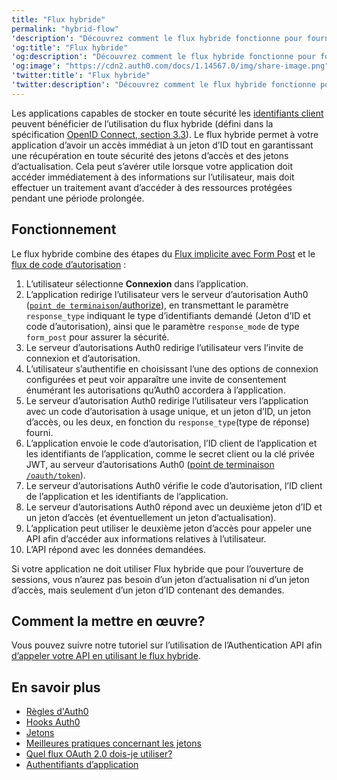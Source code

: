 ---
title: "Flux hybride"
permalink: "hybrid-flow"
'description': "Découvrez comment le flux hybride fonctionne pour fournir un accès optimal au jeton d’ID tout en tirant parti du flux de code d’autorisation pour récupérer en toute sécurité les jetons d’accès et d’actualisation."
'og:title': "Flux hybride"
'og:description': "Découvrez comment le flux hybride fonctionne pour fournir un accès optimal au jeton d’ID tout en tirant parti du flux de code d’autorisation pour récupérer en toute sécurité les jetons d’accès et d’actualisation."
'og:image': "https://cdn2.auth0.com/docs/1.14567.0/img/share-image.png"
'twitter:title': "Flux hybride"
'twitter:description': "Découvrez comment le flux hybride fonctionne pour fournir un accès optimal au jeton d’ID tout en tirant parti du flux de code d’autorisation pour récupérer en toute sécurité les jetons d’accès et d’actualisation."
---

Les applications capables de stocker en toute sécurité les [identifiants client](/docs/fr-ca/secure/application-credentials) peuvent bénéficier de l’utilisation du flux hybride (défini dans la spécification [OpenID Connect, section 3.3](https://openid.net/specs/openid-connect-core-1_0.html#HybridFlowAuth)). Le flux hybride permet à votre application d’avoir un accès immédiat à un jeton d’ID tout en garantissant une récupération en toute sécurité des jetons d’accès et des jetons d’actualisation. Cela peut s’avérer utile lorsque votre application doit accéder immédiatement à des informations sur l’utilisateur, mais doit effectuer un traitement avant d’accéder à des ressources protégées pendant une période prolongée.

## Fonctionnement

Le flux hybride combine des étapes du [Flux implicite avec Form Post](/docs/fr-ca/get-started/authentication-and-authorization-flow/implicit-flow-with-form-post) et le [flux de code d’autorisation](/docs/fr-ca/get-started/authentication-and-authorization-flow/authorization-code-flow) :

1. L’utilisateur sélectionne **Connexion** dans l’application.
2. L’application redirige l’utilisateur vers le serveur d’autorisation Auth0 ([`point de terminaison`](https://auth0.com/docs/api/authentication#authorization-code-flow)[/authorize](https://auth0.com/docs/api/authentication#authorization-code-flow)), en transmettant le paramètre `response_type` indiquant le type d’identifiants demandé (Jeton d’ID et code d’autorisation), ainsi que le paramètre `response_mode` de type `form_post` pour assurer la sécurité.
3. Le serveur d’autorisations Auth0 redirige l’utilisateur vers l’invite de connexion et d’autorisation.
4. L’utilisateur s’authentifie en choisissant l’une des options de connexion configurées et peut voir apparaître une invite de consentement énumérant les autorisations qu’Auth0 accordera à l’application.
5. Le serveur d’autorisation Auth0 redirige l’utilisateur vers l’application avec un code d’autorisation à usage unique, et un jeton d’ID, un jeton d’accès, ou les deux, en fonction du `response_type`(type de réponse) fourni.
6. L’application envoie le code d’autorisation, l’ID client de l’application et les identifiants de l’application, comme le secret client ou la clé privée JWT, au serveur d’autorisations Auth0 ([point de terminaison `/oauth/token`](/docs/fr-ca/api/authentication?http#authorization-code-flow43)).
7. Le serveur d’autorisations Auth0 vérifie le code d’autorisation, l’ID client de l’application et les identifiants de l’application.
8. Le serveur d’autorisations Auth0 répond avec un deuxième jeton d’ID et un jeton d’accès (et éventuellement un jeton d’actualisation).
9. L’application peut utiliser le deuxième jeton d’accès pour appeler une API afin d’accéder aux informations relatives à l’utilisateur.
10. L’API répond avec les données demandées.

<Callout icon="file-lines" color="#0EA5E9" iconType="regular">

Si votre application ne doit utiliser Flux hybride que pour l’ouverture de sessions, vous n’aurez pas besoin d’un jeton d’actualisation ni d’un jeton d’accès, mais seulement d’un jeton d’ID contenant des demandes.

</Callout>

## Comment la mettre en œuvre?

Vous pouvez suivre notre tutoriel sur l’utilisation de l’Authentication API afin [d’appeler votre API en utilisant le flux hybride](/docs/fr-ca/get-started/authentication-and-authorization-flow/hybrid-flow/call-api-hybrid-flow).

## En savoir plus

* [Règles d'Auth0](/docs/fr-ca/customize/rules)
* [Hooks Auth0](/docs/fr-ca/customize/hooks)
* [Jetons](/docs/fr-ca/secure/tokens)
* [Meilleures pratiques concernant les jetons](/docs/fr-ca/secure/tokens/token-best-practices)
* [Quel flux OAuth 2.0 dois-je utiliser?](/docs/fr-ca/get-started/authentication-and-authorization-flow/which-oauth-2-0-flow-should-i-use)
* [Authentifiants d’application](/docs/fr-ca/secure/application-credentials)
